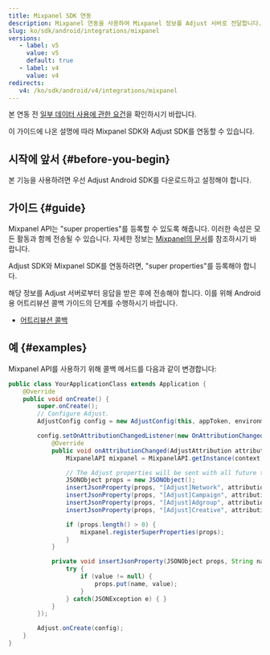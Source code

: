 ```yaml
---
title: Mixpanel SDK 연동
description: Mixpanel 연동을 사용하여 Mixpanel 정보를 Adjust 서버로 전달합니다.
slug: ko/sdk/android/integrations/mixpanel
versions:
   - label: v5
     value: v5
     default: true
   - label: v4
     value: v4
redirects:
   v4: /ko/sdk/android/v4/integrations/mixpanel
---
```


본 연동 전 [일부 데이터 사용에 관한 요건](https://github.com/adjust/sdks/blob/master/doc/attribution-data.md)을 확인하시기 바랍니다.

이 가이드에 나온 설명에 따라 Mixpanel SDK와 Adjust SDK를 연동할 수 있습니다.

## 시작에 앞서 \{\#before\-you\-begin\}

본 기능을 사용하려면 우선 Adjust Android SDK를 다운로드하고 설정해야 합니다.

## 가이드 \{\#guide\}

Mixpanel API는 "super properties"를 등록할 수 있도록 해줍니다. 이러한 속성은 모든 활동과 함께 전송될 수 있습니다. 자세한 정보는 [Mixpanel의 문서](https://docs.mixpanel.com/docs/tracking/reference/android#super-properties)를 참조하시기 바랍니다.

Adjust SDK와 Mixpanel SDK를 연동하려면, "super properties"를 등록해야 합니다.

해당 정보를 Adjust 서버로부터 응답을 받은 후에 전송해야 합니다. 이를 위해 Android용 어트리뷰션 콜백 가이드의 단계를 수행하시기 바랍니다.

- [어트리뷰션 콜백](https://help.adjust.com/ko/article/attribution-callbacks-android-sdk)

## 예 \{\#examples\}

Mixpanel API를 사용하기 위해 콜백 메서드를 다음과 같이 변경합니다:

<Tabs>
<Tab title="Java">

```java
public class YourApplicationClass extends Application {
    @Override
    public void onCreate() {
        super.onCreate();
        // Configure Adjust.
        AdjustConfig config = new AdjustConfig(this, appToken, environment);

        config.setOnAttributionChangedListener(new OnAttributionChangedListener() {
            @Override
            public void onAttributionChanged(AdjustAttribution attribution) {
                MixpanelAPI mixpanel = MixpanelAPI.getInstance(context, MIXPANEL_TOKEN);

                // The Adjust properties will be sent with all future track calls.
                JSONObject props = new JSONObject();
                insertJsonProperty(props, "[Adjust]Network", attribution.network);
                insertJsonProperty(props, "[Adjust]Campaign", attribution.campaign);
                insertJsonProperty(props, "[Adjust]Adgroup", attribution.adgroup);
                insertJsonProperty(props, "[Adjust]Creative", attribution.creative);

                if (props.length() > 0) {
                    mixpanel.registerSuperProperties(props);
                }
            }

            private void insertJsonProperty(JSONObject props, String name, String value) {
                try {
                    if (value != null) {
                        props.put(name, value);
                    }
                } catch(JSONException e) { }
            }
        });

        Adjust.onCreate(config);
    }
}
```

</Tab>
</Tabs>
